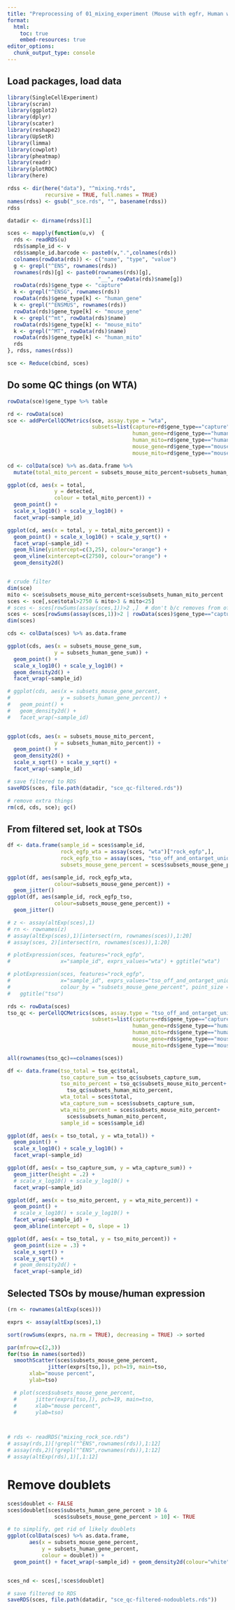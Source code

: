 ```yaml
---
title: "Preprocessing of 01_mixing_experiment (Mouse with egfr, Human with tdtomato)"
format:
  html:
    toc: true
    embed-resources: true
editor_options: 
  chunk_output_type: console
---
```


## Load packages, load data

```r
library(SingleCellExperiment)
library(scran)
library(ggplot2)
library(dplyr)
library(scater)
library(reshape2)
library(UpSetR)
library(limma)
library(cowplot)
library(pheatmap)
library(readr)
library(plotROC)
library(here)

rdss <- dir(here("data"), "^mixing.*rds", 
            recursive = TRUE, full.names = TRUE)
names(rdss) <- gsub("_sce.rds", "", basename(rdss))
rdss

datadir <- dirname(rdss)[1]

sces <- mapply(function(u,v)  {
  rds <- readRDS(u)
  rds$sample_id <- v
  rds$sample_id.barcode <- paste0(v,".",colnames(rds))
  colnames(rowData(rds)) <- c("name", "type", "value")
  g <- grepl("^ENS", rownames(rds))
  rownames(rds)[g] <- paste0(rownames(rds)[g], 
                             "__", rowData(rds)$name[g])
  rowData(rds)$gene_type <- "capture"
  k <- grepl("^ENSG", rownames(rds))
  rowData(rds)$gene_type[k] <- "human_gene"
  k <- grepl("^ENSMUS", rownames(rds))
  rowData(rds)$gene_type[k] <- "mouse_gene"
  k <- grepl("^mt", rowData(rds)$name)
  rowData(rds)$gene_type[k] <- "mouse_mito"
  k <- grepl("^MT", rowData(rds)$name)
  rowData(rds)$gene_type[k] <- "human_mito"
  rds
}, rdss, names(rdss))

sce <- Reduce(cbind, sces)
```


## Do some QC things (on WTA)

```r

rowData(sce)$gene_type %>% table

rd <- rowData(sce)
sce <- addPerCellQCMetrics(sce, assay.type = "wta",
                           subsets=list(capture=rd$gene_type=="capture",
                                        human_gene=rd$gene_type=="human_gene",
                                        human_mito=rd$gene_type=="human_mito",
                                        mouse_gene=rd$gene_type=="mouse_gene",
                                        mouse_mito=rd$gene_type=="mouse_mito"))

cd <- colData(sce) %>% as.data.frame %>% 
  mutate(total_mito_percent = subsets_mouse_mito_percent+subsets_human_mito_percent)

ggplot(cd, aes(x = total,
               y = detected,
               colour = total_mito_percent)) +
  geom_point() +
  scale_x_log10() + scale_y_log10() +
  facet_wrap(~sample_id)

ggplot(cd, aes(x = total, y = total_mito_percent)) +
  geom_point() + scale_x_log10() + scale_y_sqrt() +
  facet_wrap(~sample_id) + 
  geom_hline(yintercept=c(3,25), colour="orange") +
  geom_vline(xintercept=c(2750), colour="orange") +
  geom_density2d()


# crude filter
dim(sce)
mito <- sce$subsets_mouse_mito_percent+sce$subsets_human_mito_percent
sces <- sce[,sce$total>2750 & mito>3 & mito<25]
# sces <- sces[rowSums(assay(sces,1))>2 ,]  # don't b/c removes from off/on target mtx
sces <- sces[rowSums(assay(sces,1))>2 | rowData(sces)$gene_type=="capture" ,] 
dim(sces)

cds <- colData(sces) %>% as.data.frame

ggplot(cds, aes(x = subsets_mouse_gene_sum,
               y = subsets_human_gene_sum)) +
  geom_point() +
  scale_x_log10() + scale_y_log10() +
  geom_density2d() +
  facet_wrap(~sample_id)

# ggplot(cds, aes(x = subsets_mouse_gene_percent,
#                y = subsets_human_gene_percent)) +
#   geom_point() +
#   geom_density2d() +
#   facet_wrap(~sample_id)


ggplot(cds, aes(x = subsets_mouse_mito_percent,
               y = subsets_human_mito_percent)) +
  geom_point() +
  geom_density2d() +
  scale_x_sqrt() + scale_y_sqrt() +
  facet_wrap(~sample_id)

# save filtered to RDS
saveRDS(sces, file.path(datadir, "sce_qc-filtered.rds"))

# remove extra things
rm(cd, cds, sce); gc()

```

## From filtered set, look at TSOs

```r

df <- data.frame(sample_id = sces$sample_id,
                 rock_egfp_wta = assay(sces, "wta")["rock_egfp",],
                 rock_egfp_tso = assay(sces, "tso_off_and_ontarget_unique")["rock_egfp",],
                 subsets_mouse_gene_percent = sces$subsets_mouse_gene_percent)

ggplot(df, aes(sample_id, rock_egfp_wta, 
               colour=subsets_mouse_gene_percent)) +
  geom_jitter()
ggplot(df, aes(sample_id, rock_egfp_tso, 
               colour=subsets_mouse_gene_percent)) +
  geom_jitter()

# z <- assay(altExp(sces),1)
# rn <- rownames(z)
# assay(altExp(sces),1)[intersect(rn, rownames(sces)),1:20]
# assay(sces, 2)[intersect(rn, rownames(sces)),1:20]

# plotExpression(sces, features="rock_egfp", 
#                x="sample_id", exprs_values="wta") + ggtitle("wta")

# plotExpression(sces, features="rock_egfp", 
#                x="sample_id", exprs_values="tso_off_and_ontarget_unique",
#                colour_by = "subsets_mouse_gene_percent", point_size = 0) +
#   ggtitle("tso")

rds <- rowData(sces)
tso_qc <- perCellQCMetrics(sces, assay.type = "tso_off_and_ontarget_unique",
                           subsets=list(capture=rds$gene_type=="capture",
                                        human_gene=rds$gene_type=="human_gene",
                                        human_mito=rds$gene_type=="human_mito",
                                        mouse_gene=rds$gene_type=="mouse_gene",
                                        mouse_mito=rds$gene_type=="mouse_mito"))

all(rownames(tso_qc)==colnames(sces))

df <- data.frame(tso_total = tso_qc$total,
                 tso_capture_sum = tso_qc$subsets_capture_sum,
                 tso_mito_percent = tso_qc$subsets_mouse_mito_percent+
                   tso_qc$subsets_human_mito_percent,
                 wta_total = sces$total,
                 wta_capture_sum = sces$subsets_capture_sum,
                 wta_mito_percent = sces$subsets_mouse_mito_percent+
                   sces$subsets_human_mito_percent,
                 sample_id = sces$sample_id)

ggplot(df, aes(x = tso_total, y = wta_total)) +
  geom_point() +
  scale_x_log10() + scale_y_log10() +
  facet_wrap(~sample_id)

ggplot(df, aes(x = tso_capture_sum, y = wta_capture_sum)) +
  geom_jitter(height = .2) +
  # scale_x_log10() + scale_y_log10() +
  facet_wrap(~sample_id)

ggplot(df, aes(x = tso_mito_percent, y = wta_mito_percent)) +
  geom_point() +
  # scale_x_log10() + scale_y_log10() +
  facet_wrap(~sample_id) +
  geom_abline(intercept = 0, slope = 1)

ggplot(df, aes(x = tso_total, y = tso_mito_percent)) +
  geom_point(size = .3) +
  scale_x_sqrt() +
  scale_y_sqrt() +
  # geom_density2d() +
  facet_wrap(~sample_id)
```


## Selected TSOs by mouse/human expression

```r

(rn <- rownames(altExp(sces)))

exprs <- assay(altExp(sces),1)

sort(rowSums(exprs, na.rm = TRUE), decreasing = TRUE) -> sorted

par(mfrow=c(2,3))
for(tso in names(sorted))
  smoothScatter(sces$subsets_mouse_gene_percent,
             jitter(exprs[tso,]), pch=19, main=tso,
       xlab="mouse percent",
       ylab=tso)

  # plot(sces$subsets_mouse_gene_percent,
  #      jitter(exprs[tso,]), pch=19, main=tso,
  #      xlab="mouse percent",
  #      ylab=tso)



# rds <- readRDS("mixing_rock_sce.rds")
# assay(rds,1)[!grepl("^ENS",rownames(rds)),1:12]
# assay(rds,2)[!grepl("^ENS",rownames(rds)),1:12]
# assay(altExp(rds),1)[,1:12]

```



# Remove doublets

```r

sces$doublet <- FALSE
sces$doublet[sces$subsets_human_gene_percent > 10 & 
               sces$subsets_mouse_gene_percent > 10] <- TRUE

# to simplify, get rid of likely doublets
ggplot(colData(sces) %>% as.data.frame,
       aes(x = subsets_mouse_gene_percent, 
           y = subsets_human_gene_percent,
           colour = doublet)) +
  geom_point() + facet_wrap(~sample_id) + geom_density2d(colour="white")


sces_nd <- sces[,!sces$doublet]

# save filtered to RDS
saveRDS(sces, file.path(datadir, "sce_qc-filtered-nodoublets.rds"))

```
